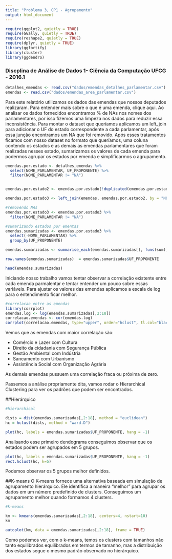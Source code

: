 ```yaml
---
title: "Problema 3, CP1 - Agrupamento"
output: html_document
---
```



```r
require(ggplot2, quietly = TRUE)
require(GGally, quietly = TRUE)
require(reshape2, quietly = TRUE)
require(dplyr, quietly = TRUE)
library(ggfortify)
library(cluster)
library(ggdendro)

```

### Discplina de Análise de Dados 1- Ciência da Computação UFCG - 2016.1

```r
detalhes_emendas <- read.csv("dados/emendas_detalhes_parlamentar.csv")
emendas <- read.csv("dados/emendas_area_parlamentar.csv")

``` 


Para este relatório utilizamos os dados das emendas que nossos deputados realizaram. Para entender mais sobre o que é uma emenda, clique aqui. 
Ao analisar os dados fornecidos encontramos % de NAs nos nomes dos parlamentares, por isso fizemos uma limpeza nos dados para reduzir essa inconsistência. Para montar o dataset que queríamos aplicamos um left_join para adicionar o UF do estado correspondente a cada parlamentar, após essa junção encontramos um NA que foi removido. Após esses tratamentos ficamos com nosso dataset no formato que queríamos, uma coluna contendo os estados e as demais as emendas parlamentares que foram realizadas nesses estado, sumarizamos os valores de cada emenda para podermos agrupar os estados por emenda e simplificarmos o agrupamento.

```r

emendas.por.estado <- detalhes_emendas %>%
  select(NOME_PARLAMENTAR, UF_PROPONENTE) %>%
  filter(NOME_PARLAMENTAR != "NA")


emendas.por.estado2 <- emendas.por.estado[!duplicated(emendas.por.estado), ]

emendas.por.estado3 <- left_join(emendas, emendas.por.estado2, by = "NOME_PARLAMENTAR")

#removendo NAs
emendas.por.estado3 <- emendas.por.estado3 %>%
  filter(NOME_PARLAMENTAR != "NA")

#sumarizando estados por ementas
emendas.sumarizadas <- emendas.por.estado3 %>%
  select(-NOME_PARLAMENTAR) %>%
  group_by(UF_PROPONENTE)

emendas.sumarizadas <- summarise_each(emendas.sumarizadas[], funs(sum))

row.names(emendas.sumarizadas)  = emendas.sumarizadas$UF_PROPONENTE

head(emendas.sumarizadas)
``` 

Iniciando nosso trabalho vamos tentar observar a correlação existente entre cada emenda parmalentar e tentar entender um pouco sobre essas variáveis. Para ajustar os valores das emendas aplicamos a escala de log para o entendimento ficar melhor.

```r
#correlacao entre as emendas
library(corrplot)
emendas.log <- log(emendas.sumarizadas[,2:18])
correlacao.emendas <- cor(emendas.log)
corrplot(correlacao.emendas, type="upper", order="hclust", tl.col="black", tl.srt=45)

```
Vemos que as emendas com maior correlação são:

- Comércio e Lazer com Cultura
- Direito da cidadania com Segurança Pública
- Gestão Ambiental com Indústria
- Saneamento com Urbanismo
- Assistência Social com Organização Agrária

As demais emendas pussuem uma correlação fraca ou próxima de zero.


Passemos a análise propriamente dita, vamos rodar o Hierarchical Clustering para ver os padrões que podem ser encontrados.

##Hierárquico
```r
#hierarchical

dists = dist(emendas.sumarizadas[,2:18], method = "euclidean")
hc = hclust(dists, method = "ward.D")

plot(hc, labels = emendas.sumarizadas$UF_PROPONENTE, hang = -1)

``` 

Analisando esse primeiro dendograma conseguimos observar que os estados podem ser agrupados em 5 grupos. 

```r
plot(hc, labels = emendas.sumarizadas$UF_PROPONENTE, hang = -1)
rect.hclust(hc, k=5)
```
Podemos observar os 5 grupos melhor definidos.

##K-means
O K-means fornece uma alternativa baseada em simulação de agrupamento hierárquico. Ele identifica a maneira "melhor" para agrupar os dados em um número predefinido de clusters. Conseguimos um agrupamento melhor quando formamos 4 clusters.
```r
#k-means

km <- kmeans(emendas.sumarizadas[,2:18], centers=4, nstart=10)
km

autoplot(km, data = emendas.sumarizadas[,2:18], frame = TRUE)


```
Como podemos ver, com o k-means, temos os clusters com tamanhos não tanto equilibrados equilibrados em termos de tamanho, mas a distribuição dos estados segue o mesmo padrão observado no hierárquico. 


